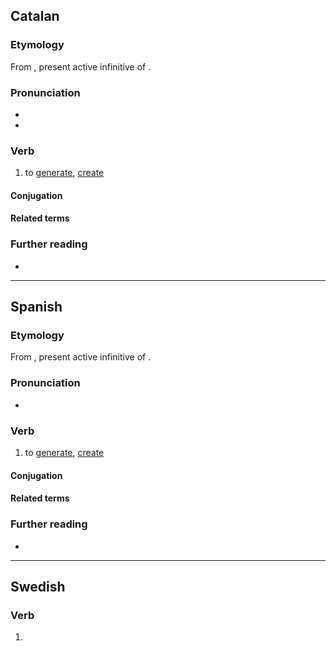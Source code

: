 ==Catalan==

===Etymology===
From {{der|ca|la|generāre}}, present active infinitive of {{m|la|generō}}.

===Pronunciation===
* {{ca-IPA}}
* {{rhymes|a(ɾ)|lang=ca}}

===Verb===
{{ca-verb}}

# to [[generate]], [[create]]

====Conjugation====
{{ca-conj-ar|gener}}

====Related terms====
{{rel3
|generació
|generatiu
|regenerar
|lang=ca}}

===Further reading===
* {{R:IEC2}}

----

==Spanish==

===Etymology===
From {{der|es|la|generāre}}, present active infinitive of {{m|la|generō}}.

===Pronunciation===
* {{es-IPA}}

===Verb===
{{es-verb|gener|ar}}

# to [[generate]], [[create]]
#: {{ux|es|Una política de Estado para '''generar''' riqueza|A state policy to create wealth}}
#: {{syn|es|crear}}

====Conjugation====
{{es-conj-ar|gener|combined=1}}

====Related terms====
{{rel3
|generación
|generativo
|regenerar
|lang=es}}

===Further reading===
* {{R:DRAE 2001}}

----

==Swedish==

===Verb===
{{head|sv|verb form}}

# {{sv-verb-form-pre|genera}}